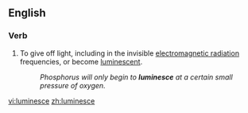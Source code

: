 ==English==

===Verb===
{{en-verb|luminesc|ing}}

# To give off light, including in the invisible [[electromagnetic radiation]] frequencies, or become [[luminescent]].
#:''Phosphorus will only begin to '''luminesce''' at a certain small pressure of oxygen.''

[[vi:luminesce]]
[[zh:luminesce]]